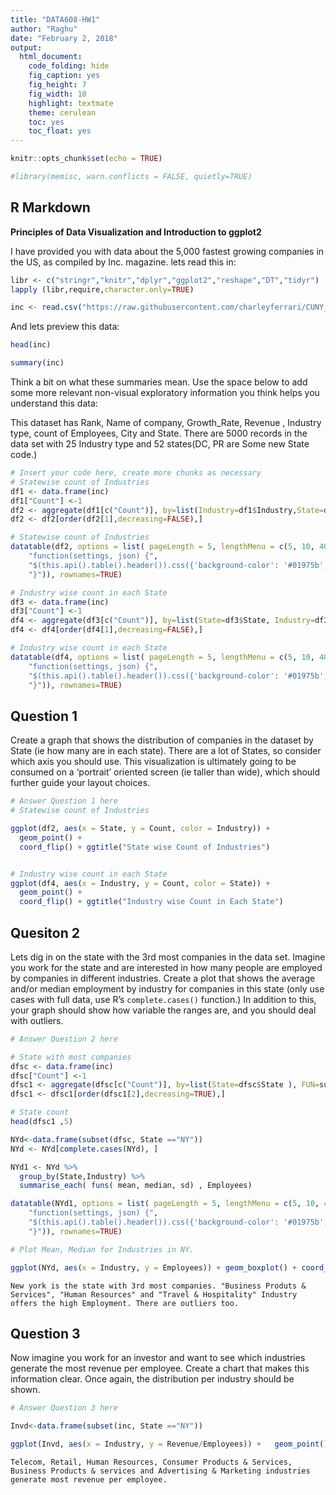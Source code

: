 ```yaml
---
title: "DATA608-HW1"
author: "Raghu"
date: "February 2, 2018"
output: 
  html_document: 
    code_folding: hide
    fig_caption: yes
    fig_height: 7
    fig_width: 10
    highlight: textmate
    theme: cerulean
    toc: yes
    toc_float: yes
---
```


```r
knitr::opts_chunk$set(echo = TRUE)

#library(memisc, warn.conflicts = FALSE, quietly=TRUE)

```

## R Markdown

**Principles of Data Visualization and Introduction to ggplot2**

I have provided you with data about the 5,000 fastest growing companies in the US, as compiled by Inc. magazine. lets read this in:

```r

libr <- c("stringr","knitr","dplyr","ggplot2","reshape","DT","tidyr")
lapply (libr,require,character.only=TRUE)

inc <- read.csv("https://raw.githubusercontent.com/charleyferrari/CUNY_DATA_608/master/module1/Data/inc5000_data.csv", header= TRUE)

```

And lets preview this data:

```r

head(inc)

```


```r

summary(inc)

```

Think a bit on what these summaries mean. Use the space below to add some more relevant non-visual exploratory information you think helps you understand this data:

This dataset has Rank, Name of company, Growth_Rate, Revenue , Industry type, count of Employees, City and State.
There are 5000 records in the data set with 25 Industry type and 52 states(DC, PR are Some new State code.)

```r

# Insert your code here, create more chunks as necessary
# Statewise count of Industries
df1 <- data.frame(inc)
df1["Count"] <-1
df2 <- aggregate(df1[c("Count")], by=list(Industry=df1$Industry,State=df1$State ), FUN=sum, na.rm=TRUE,order(1))
df2 <- df2[order(df2[1],decreasing=FALSE),]

# Statewise count of Industries
datatable(df2, options = list( pageLength = 5, lengthMenu = c(5, 10, 40),   initComplete = JS(
    "function(settings, json) {",
    "$(this.api().table().header()).css({'background-color': '#01975b', 'color': '#fff'});",
    "}")), rownames=TRUE)

# Industry wise count in each State
df3 <- data.frame(inc)
df3["Count"] <-1
df4 <- aggregate(df3[c("Count")], by=list(State=df3$State, Industry=df3$Industry), FUN=sum, na.rm=TRUE,ordered=TRUE)
df4 <- df4[order(df4[1],decreasing=FALSE),]

# Industry wise count in each State
datatable(df4, options = list( pageLength = 5, lengthMenu = c(5, 10, 40),   initComplete = JS(
    "function(settings, json) {",
    "$(this.api().table().header()).css({'background-color': '#01975b', 'color': '#fff'});",
    "}")), rownames=TRUE)


```

## Question 1

Create a graph that shows the distribution of companies in the dataset by State (ie how many are in each state). There are a lot of States, so consider which axis you should use. This visualization is ultimately going to be consumed on a 'portrait' oriented screen (ie taller than wide), which should further guide your layout choices.

```r

# Answer Question 1 here
# Statewise count of Industries

ggplot(df2, aes(x = State, y = Count, color = Industry)) +
  geom_point() +
  coord_flip() + ggtitle("State wise Count of Industries")


# Industry wise count in each State
ggplot(df4, aes(x = Industry, y = Count, color = State)) +
  geom_point() +
  coord_flip() + ggtitle("Industry wise Count in Each State")

```

## Quesiton 2

Lets dig in on the state with the 3rd most companies in the data set. Imagine you work for the state and are interested in how many people are employed by companies in different industries. Create a plot that shows the average and/or median employment by industry for companies in this state (only use cases with full data, use R's `complete.cases()` function.) In addition to this, your graph should show how variable the ranges are, and you should deal with outliers.

```r

# Answer Question 2 here

# State with most companies
dfsc <- data.frame(inc)
dfsc["Count"] <-1
dfsc1 <- aggregate(dfsc[c("Count")], by=list(State=dfsc$State ), FUN=sum, na.rm=TRUE)
dfsc1 <- dfsc1[order(dfsc1[2],decreasing=TRUE),]

# State count
head(dfsc1 ,5)

NYd<-data.frame(subset(dfsc, State =="NY"))
NYd <- NYd[complete.cases(NYd), ] 

NYd1 <- NYd %>%
  group_by(State,Industry) %>%
  summarise_each( funs( mean, median, sd) , Employees)

datatable(NYd1, options = list( pageLength = 5, lengthMenu = c(5, 10, 40),   initComplete = JS(
    "function(settings, json) {",
    "$(this.api().table().header()).css({'background-color': '#01975b', 'color': '#fff'});",
    "}")), rownames=TRUE)

# Plot Mean, Median for Industries in NY.

ggplot(NYd, aes(x = Industry, y = Employees)) + geom_boxplot() + coord_flip() 


```


    New york is the state with 3rd most companies. "Business Produts & Services", "Human Resources" and "Travel & Hospitality" Industry offers the high Employment. There are outliers too.


## Question 3

Now imagine you work for an investor and want to see which industries generate the most revenue per employee. Create a chart that makes this information clear. Once again, the distribution per industry should be shown.

```r

# Answer Question 3 here

Invd<-data.frame(subset(inc, State =="NY"))

ggplot(Invd, aes(x = Industry, y = Revenue/Employees)) +   geom_point()  + coord_flip() + ggtitle("Distribution per Industry")

```

    Telecom, Retail, Human Resources, Consumer Products & Services, Business Products & services and Advertising & Marketing industries generate most revenue per employee. 
